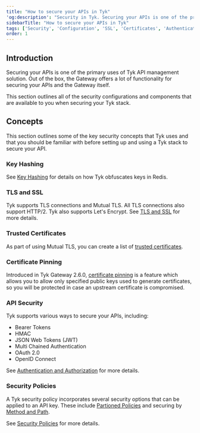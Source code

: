 ```yaml
---
title: "How to secure your APIs in Tyk"
'og:description': "Security in Tyk. Securing your APIs is one of the primary uses of Tyk. Out of the box the Gateway offers functionality for securing your APIs & the Gateway itself."
sidebarTitle: "How to secure your APIs in Tyk"
tags: ['Security', 'Configuration', 'SSL', 'Certificates', 'Authentication', 'Authorization', 'API security', 'API Gateway Security']
order: 1
---
```


## Introduction

Securing your APIs is one of the primary uses of Tyk API management solution. Out of the box, the Gateway offers a lot of functionality for securing your APIs and the Gateway itself.

This section outlines all of the security configurations and components that are available to you when securing your Tyk stack.

## Concepts

This section outlines some of the key security concepts that Tyk uses and that you should be familiar with before setting up and using a Tyk stack to secure your API.

### Key Hashing

See [Key Hashing](/basic-config-and-security/security/key-hashing) for details on how Tyk obfuscates keys in Redis.

### TLS and SSL

Tyk supports TLS connections and Mutual TLS. All TLS connections also support HTTP/2. Tyk also supports Let's Encrypt. See [TLS and SSL](/basic-config-and-security/security/tls-and-ssl) for more details.

### Trusted Certificates

As part of using Mutual TLS, you can create a list of [trusted certificates](/basic-config-and-security/security/mutual-tls/concepts#certificates).

### Certificate Pinning

Introduced in Tyk Gateway 2.6.0, [certificate pinning](/security/certificate-pinning) is a feature which allows you to allow only specified public keys used to generate certificates, so you will be protected in case an upstream certificate is compromised.

### API Security

Tyk supports various ways to secure your APIs, including:

* Bearer Tokens
* HMAC
* JSON Web Tokens (JWT)
* Multi Chained Authentication
* OAuth 2.0
* OpenID Connect

See [Authentication and Authorization](/basic-config-and-security/security/authentication-&-authorization) for more details.

### Security Policies

A Tyk security policy incorporates several security options that can be applied to an API key. These include [Partioned Policies](/basic-config-and-security/security/security-policies/partitioned-policies.md) and securing by [Method and Path](/security/security-policies/secure-apis-method-path).

See [Security Policies](/basic-config-and-security/security/security-policies) for more details.
